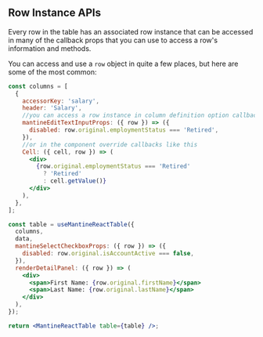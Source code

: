 
<Head>
  <title>Row Instance APIs - Mantine React Table Docs</title>
  <meta
    name="description"
    content="All the row instance methods and objects that can be accessed from the table instance in Mantine React Table"
  />
  <meta
    property="og:title"
    content="Mantine React Table Row Instance API Reference"
  />
  <meta
    property="og:description"
    content="A reference of all the row instance api methods and objects that can be used in Mantine React Table"
  />
</Head>

## Row Instance APIs

Every row in the table has an associated row instance that can be accessed in many of the callback props that you can use to access a row's information and methods.

You can access and use a `row` object in quite a few places, but here are some of the most common:

```jsx
const columns = [
  {
    accessorKey: 'salary',
    header: 'Salary',
    //you can access a row instance in column definition option callbacks like this
    mantineEditTextInputProps: ({ row }) => ({
      disabled: row.original.employmentStatus === 'Retired',
    }),
    //or in the component override callbacks like this
    Cell: ({ cell, row }) => (
      <div>
        {row.original.employmentStatus === 'Retired'
          ? 'Retired'
          : cell.getValue()}
      </div>
    ),
  },
];

const table = useMantineReactTable({
  columns,
  data,
  mantineSelectCheckboxProps: ({ row }) => ({
    disabled: row.original.isAccountActive === false,
  }),
  renderDetailPanel: ({ row }) => (
    <div>
      <span>First Name: {row.original.firstName}</span>
      <span>Last Name: {row.original.lastName}</span>
    </div>
  ),
});

return <MantineReactTable table={table} />;
```

<RowInstanceAPIsTable />

<SourceCode />
